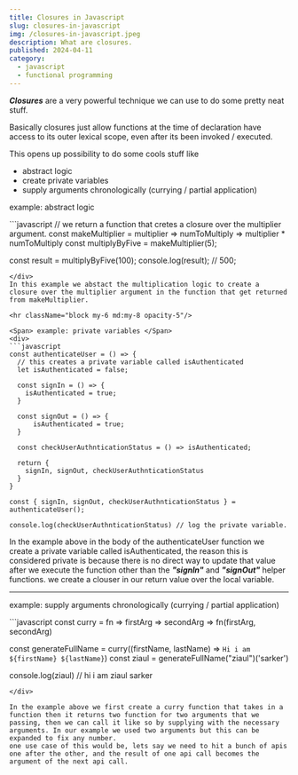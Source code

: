 ```yaml
---
title: Closures in Javascript 
slug: closures-in-javascript
img: /closures-in-javascript.jpeg
description: What are closures.
published: 2024-04-11
category: 
  - javascript
  - functional programming
---
```


***Closures*** are a very powerful technique we can use to do some pretty neat stuff.

Basically closures just allow functions at the time of declaration have access to its outer lexical scope, even after its been invoked / executed. 

This opens up possibility to do some cools stuff like 
  - abstract logic
  - create private variables
  - supply arguments chronologically (currying / partial application)

<Span> example: abstract logic </Span>
<div>
```javascript
// we return a function that cretes a closure over the multiplier argument.
const makeMultiplier = multiplier => numToMultiply => multiplier * numToMultiply
const multiplyByFive = makeMultiplier(5);

const result = multiplyByFive(100);
console.log(result); // 500;
```
</div>
In this example we abstact the multiplication logic to create a closure over the multiplier argument in the function that get returned from makeMultiplier.

<hr className="block my-6 md:my-8 opacity-5"/>

<Span> example: private variables </Span>
<div>
```javascript
const authenticateUser = () => {
  // this creates a private variable called isAuthenticated
  let isAuthenticated = false;

  const signIn = () => {
    isAuthenticated = true;
  }

  const signOut = () => {
      isAuthenticated = true;
  }

  const checkUserAuthnticationStatus = () => isAuthenticated;

  return {
    signIn, signOut, checkUserAuthnticationStatus
  }
}

const { signIn, signOut, checkUserAuthnticationStatus } = authenticateUser();

console.log(checkUserAuthnticationStatus) // log the private variable.
```
</div>

In the example above in the body of the authenticateUser function we create a private variable called isAuthenticated, the reason this is considered private is because there is no direct way to update that value after we execute the function other than the ***"signIn"*** and ***"signOut"*** helper functions. we create a clouser in our return value over the local variable.

<hr className="block my-6 md:my-8 opacity-5"/>

<Span> example:  supply arguments chronologically (currying / partial application)</Span>
<div>
```javascript
const curry = fn => firstArg => secondArg => fn(firstArg, secondArg)

const generateFullName = curry((firstName, lastName) => `Hi i am ${firstName} ${lastName}`)
const ziaul = generateFullName("ziaul")('sarker')

console.log(ziaul) // hi i am ziaul sarker
```
</div>

In the example above we first create a curry function that takes in a function then it returns two function for two arguments that we passing, then we can call it like so by supplying with the necessary arguments. In our example we used two arguments but this can be expanded to fix any number. 
one use case of this would be, lets say we need to hit a bunch of apis one after the other, and the result of one api call becomes the argument of the next api call. 